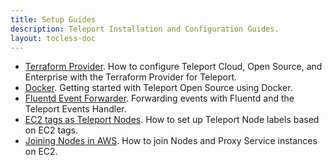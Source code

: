 ```yaml
---
title: Setup Guides
description: Teleport Installation and Configuration Guides.
layout: tocless-doc
---
```


  - [Terraform Provider](./guides/terraform-provider.mdx). How to configure Teleport Cloud, Open Source, and Enterprise with the Terraform Provider for Teleport.
  - [Docker](./guides/docker.mdx). Getting started with Teleport Open Source using Docker.
  - [Fluentd Event Forwarder](./guides/fluentd.mdx). Forwarding events with Fluentd and the Teleport Events Handler.
  - [EC2 tags as Teleport Nodes](./guides/ec2-tags.mdx). How to set up Teleport Node labels based on EC2 tags.
  - [Joining Nodes in AWS](./guides/joining-nodes-aws.mdx). How to join Nodes and Proxy Service instances on EC2.
